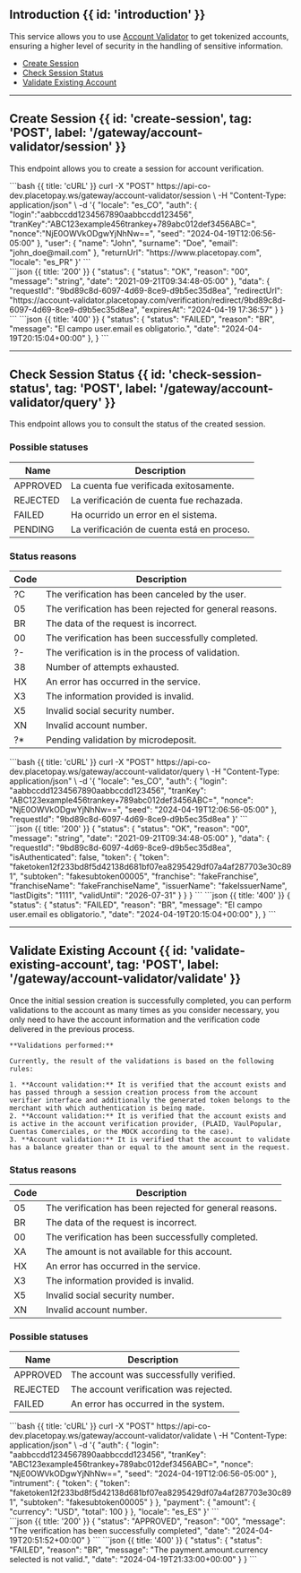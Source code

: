 
## Introduction {{ id: 'introduction' }}

This service allows you to use [Account Validator](/en/account-validator) to get tokenized accounts, ensuring a higher level of security in the handling of sensitive information.

- [Create Session](/en/account-validator/api/session#create-a-session)
- [Check Session Status](/en/account-validator/api/session#check-session-status)
- [Validate Existing Account](/en/account-validator/api/validate-existing-account)

---

## Create Session {{ id: 'create-session', tag: 'POST', label: '/gateway/account-validator/session' }}

This endpoint allows you to create a session for account verification.

<Row>
    <Col>
        <ApiReader
            path="/gateway/account-validator/session"
            method="post"
            api={props.refs}
        />
    </Col> <Col sticky>
    <CodeGroup title="Solicitud" tag="POST" label="/api/session">
    ```bash {{ title: 'cURL' }}
    curl -X "POST" https://api-co-dev.placetopay.ws/gateway/account-validator/session \
      -H "Content-Type: application/json" \
      -d '{
          "locale": "es_CO",
          "auth": {
            "login":"aabbccdd1234567890aabbccdd123456",
            "tranKey":"ABC123example456trankey+789abc012def3456ABC=",
            "nonce":"NjE0OWVkODgwYjNhNw==",
            "seed": "2024-04-19T12:06:56-05:00"
          },
          "user": {
            "name": "John",
            "surname": "Doe",
            "email": "john_doe@mail.com"
          },
          "returnUrl": "https://www.placetopay.com",
          "locale": "es_PR"
      }'
    ```
    </CodeGroup>
  </Col>
</Row>

<Row>
  <Col>
    <ApiReader
      path="/gateway/account-validator/session"
      method="post"
      type="response"
      api={props.refs}
    />
  </Col>

  <Col sticky>
    <br />
    <CodeGroup title="Respuesta">
    ```json {{ title: '200' }}
    {
      "status": {
        "status": "OK",
        "reason": "00",
        "message": "string",
        "date": "2021-09-21T09:34:48-05:00"
      },
      "data": {
        "requestId": "9bd89c8d-6097-4d69-8ce9-d9b5ec35d8ea",
        "redirectUrl": "https://account-validator.placetopay.com/verification/redirect/9bd89c8d-6097-4d69-8ce9-d9b5ec35d8ea",
        "expiresAt": "2024-04-19 17:36:57"
      }
    }
    ```
    ```json {{ title: '400' }}
    {
      "status": {
        "status": "FAILED",
        "reason": "BR",
        "message": "El campo user.email es obligatorio.",
        "date": "2024-04-19T20:15:04+00:00"
      },
    }
    ```
    </CodeGroup>
  </Col>
</Row>

---


## Check Session Status {{ id: 'check-session-status', tag: 'POST', label: '/gateway/account-validator/query' }}

This endpoint allows you to consult the status of the created session.

 ### Possible statuses

 Name | Description
 ---------|----------
  APPROVED | La cuenta fue verificada exitosamente.
  REJECTED | La verificación de cuenta fue rechazada.
  FAILED | Ha ocurrido un error en el sistema.
  PENDING | La verificación de cuenta está en proceso.


  ### Status reasons

  Code | Description
  ---------|----------
   ?C | The verification has been canceled by the user.
   05 | The verification has been rejected for general reasons.
   BR | The data of the request is incorrect.
   00 | The verification has been successfully completed.
   ?- | The verification is in the process of validation.
   38 | Number of attempts exhausted.
   HX | An error has occurred in the service.
   X3 | The information provided is invalid.
   X5 | Invalid social security number.
   XN | Invalid account number.
   ?* | Pending validation by microdeposit.



<Row>
    <Col>
        <ApiReader
            path="/gateway/account-validator/query"
            method="post"
            api={props.refs}
        />
    </Col> <Col sticky>
    <CodeGroup title="Solicitud" tag="POST" label="/api/query">
    ```bash {{ title: 'cURL' }}
    curl -X "POST" https://api-co-dev.placetopay.ws/gateway/account-validator/query \
      -H "Content-Type: application/json" \
      -d '{
          "locale": "es_CO",
          "auth": {
            "login": "aabbccdd1234567890aabbccdd123456",
            "tranKey": "ABC123example456trankey+789abc012def3456ABC=",
            "nonce": "NjE0OWVkODgwYjNhNw==",
            "seed": "2024-04-19T12:06:56-05:00"
          },
          "requestId": "9bd89c8d-6097-4d69-8ce9-d9b5ec35d8ea"
      }'
    ```
    </CodeGroup>
  </Col>
</Row>

<Row>
  <Col>
    <ApiReader
      path="/gateway/account-validator/query"
      method="post"
      type="response"
      api={props.refs}
    />
  </Col>

  <Col sticky>
    <br />
    <CodeGroup title="Respuesta">
    ```json {{ title: '200' }}
    {
      "status": {
        "status": "OK",
        "reason": "00",
        "message": "string",
        "date": "2021-09-21T09:34:48-05:00"
      },
      "data": {
        "requestId": "9bd89c8d-6097-4d69-8ce9-d9b5ec35d8ea",
        "isAuthenticated": false,
        "token": {
            "token": "faketoken12f233bd8f5d42138d681bf07ea8295429df07a4af287703e30c891",
            "subtoken": "fakesubtoken00005",
            "franchise": "fakeFranchise",
            "franchiseName": "fakeFranchiseName",
            "issuerName": "fakeIssuerName",
            "lastDigits": "1111",
            "validUntil": "2026-07-31"
        }
      }
    }
    ```
    ```json {{ title: '400' }}
    {
      "status": {
        "status": "FAILED",
        "reason": "BR",
        "message": "El campo user.email es obligatorio.",
        "date": "2024-04-19T20:15:04+00:00"
      },
    }
    ```
    </CodeGroup>
  </Col>
</Row>

---

## Validate Existing Account {{ id: 'validate-existing-account', tag: 'POST', label: '/gateway/account-validator/validate' }}

 Once the initial session creation is successfully completed, you can perform validations to the account as many times as you consider necessary, you only need to have the account information and the verification code delivered in the previous process.

    **Validations performed:**

    Currently, the result of the validations is based on the following rules:

    1. **Account validation:** It is verified that the account exists and has passed through a session creation process from the account verifier interface and additionally the generated token belongs to the merchant with which authentication is being made.
    2. **Account validation:** It is verified that the account exists and is active in the account verification provider, (PLAID, VaulPopular, Cuentas Comerciales, or the MOCK according to the case).
    3. **Account validation:** It is verified that the account to validate has a balance greater than or equal to the amount sent in the request.

### Status reasons

Code | Description
---------|----------
 05 | The verification has been rejected for general reasons.
 BR | The data of the request is incorrect.
 00 | The verification has been successfully completed.
 XA | The amount is not available for this account.
 HX | An error has occurred in the service.
 X3 | The information provided is invalid.
 X5 | Invalid social security number.
 XN | Invalid account number.


 ### Possible statuses

 Name | Description
 ---------|----------
  APPROVED | The account was successfully verified.
  REJECTED | The account verification was rejected.
  FAILED | An error has occurred in the system.

<Row>
  <Col>
    <ApiReader
      path="/gateway/account-validator/validate"
      method="post"
      api={props.refs}
    />
  </Col>

   <Col sticky>
      <CodeGroup title="Solicitud" tag="POST" label="api/verification/validate">
      ```bash {{ title: 'cURL' }}
      curl -X "POST" https://api-co-dev.placetopay.ws/gateway/account-validator/validate \
        -H "Content-Type: application/json" \
        -d '{
              "auth": {
                "login": "aabbccdd1234567890aabbccdd123456",
                "tranKey": "ABC123example456trankey+789abc012def3456ABC=",
                "nonce": "NjE0OWVkODgwYjNhNw==",
                "seed": "2024-04-19T12:06:56-05:00"
              },
              "intrument": {
                "token": {
                    "token": "faketoken12f233bd8f5d42138d681bf07ea8295429df07a4af287703e30c891",
                    "subtoken": "fakesubtoken00005"
                }
              },
              "payment": {
                "amount": {
                  "currency": "USD",
                  "total": 100
                }
              },
              "locale": "es_ES"
        }'
      ```
      </CodeGroup>
    </Col>
</Row>
<Row>
  <Col>
    <ApiReader
      path="/gateway/account-validator/validate"
      method="post"
      type="response"
      api={props.refs}
    />
  </Col>

  <Col sticky>
    <br />
    <CodeGroup title="Respuesta">
    ```json {{ title: '200' }}
    {
        "status": "APPROVED",
        "reason": "00",
        "message": "The verification has been successfully completed",
        "date": "2024-04-19T20:51:52+00:00"
    }
    ```
    ```json {{ title: '400' }}
    {
      "status": {
        "status": "FAILED",
        "reason": "BR",
        "message": "The payment.amount.currency selected is not valid.",
        "date": "2024-04-19T21:33:00+00:00"
      }
    }
    ```
    </CodeGroup>
  </Col>
</Row>
